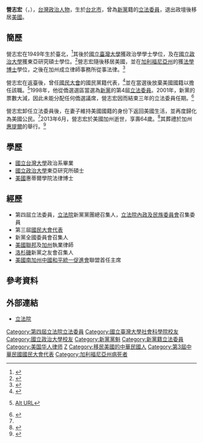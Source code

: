 {{Infobox_officeholder
| name = 營志宏
| image = 營志宏.jpg
| width = 200px
| order= {{ROC}}第4屆[[立法委員|立法委員]]
| term_start = 1999年2月1日
| term_end= 2002年1月31日
| constituency = [[全國不分區及僑居國外國民選區|全國不分區及僑居國外國民選區]]
| order1= {{Np}}第9屆[[新黨#歷任最高領導人|全國委員會召集人]]（代理）
| term_start1 = 2001年12月
| term_end1= 2002年1月
| predecessor1 = [[谢启大|谢启大]]
| successor1= [[郁慕明|郁慕明]]
| sex = 男
| Native place = 
| nationality  = {{ROC}}
| date of birth = 1949年
| place of birth = {{ROC|臺灣省}}[[臺北市_(省轄市)|臺北市]]
| date of death = {{death date and age|2013|4|29|1949}} 
| place of death = {{USA}}[[加利福尼亞州|加利福尼亞州]]
| party = {{KMT}}<br>{{Np}}
| educate = 
*[[國立台灣大學|國立台灣大學]]政治學系畢業
*[[國立政治大學|國立政治大學]]東亞研究所碩士
*[[美國|美國]]惠蒂爾學院法律博士
| past = 
*第四屆立法委員，立法院新黨黨團總召集人，立法院内政及民族委員會召集委員
*第三屆國民大會代表
*新黨全國委員會召集人
*[[美國|美國]][[聯邦|聯邦]]及[[加州|加州]]執業律師
*[[洛杉磯|洛杉磯]][[新黨|新黨]]之友會召集人
}}
'''營志宏'''（{{lang-en|Levi Ying}}，{{bd|1949年||2013年|4月29日}}），[[台灣|台灣]][[政治人物|政治人物]]，生於[[台北市|台北市]]，曾為[[新黨|新黨]]籍的[[立法委員|立法委員]]，退出政壇後移居[[美國|美國]]。

== 簡歷==
營志宏在1949年生於臺北，<ref>{{cite news|title=作者簡介: 營志宏|url=http://www.ycrc.com.tw/author.php?publisher=yangchih&search=JUU3JTg3JTlGJUU1JUJGJTk3JUU1JUFFJThG|accessdate=04-05-2017|publisher=Yang-Chih Book Co.}}</ref>其後於[[國立臺灣大學|國立臺灣大學]]獲政治學學士學位，及在[[國立政治大學|國立政治大學]]獲東亞研究碩士學位。<ref>{{cite news|title=Levi C. Ying (4)|url=http://www.ly.gov.tw/en/03_leg/legIntro.action?lgno=00208&stage=4|accessdate=04-05-2017|agency=立法院}}</ref>營志宏隨後移居美國，並在[[加利福尼亞州|加利福尼亞州]]的{{le|惠提爾法學院|Whittier Law School}}獲[[法學博士|法學博士]]學位，之後在加州成立律師事務所從事法律。<ref>{{cite news|last1=Lin|first1=Irene|title=Divorce law reform urged|url=http://www.taipeitimes.com/News/local/archives/1999/12/29/17488/1|accessdate=12-11-2016|work=台北時報|date=1999-12-29}}</ref>

營志宏在返臺後，曾任[[國民大會|國民大會]]的國民黨籍代表，<ref>{{cite news|last1=Liu|first1=Weiling|title=Mongolian visitors draw attention to border debate|url=http://www.taiwantoday.tw/fp.asp?xItem=15575&CtNode=451|accessdate=12-11-2016|work=Taiwan Today|date=1997-08-15|archivedate=2016-11-13|archiveurl=https://web.archive.org/web/20161113033957/http://www.taiwantoday.tw/fp.asp?xItem=15575&CtNode=451|url-status=dead}}</ref>並在當選後放棄美國國籍以擔任該職。<ref name="WorldJournal2011">{{cite news|url=http://la.worldjournal.com/bookmark/16719776-%E6%94%BE%E6%A3%84%E7%BE%8E%E7%B1%8D-%E5%86%8D%E5%BE%A9%E7%B1%8D%E4%B8%8D%E9%9B%A3|title=台灣政要放棄美國籍,只是政治遊戲 專家:想恢復並不難|work=World Journal|date=09-12-2011|accessdate=10-03-2017}}{{dead link|date=August 2020|bot=medic}}{{cbignore|bot=medic}} [http://www.wenxuecity.com/news/2011/12/09/1561555_print.html Alt URL]</ref>1998年，他從僑選選區當選為[[新黨|新黨]]的第4屆[[立法委員|立法委員]]。2001年，新黨的票數大減，因此未能分配任何僑選議席，營志宏因而結束三年的立法委員任期。<ref>{{cite news|last1=Hsu|first1=Crystal|title=Lawmakers agree to take up budget on return to work|url=http://www.taipeitimes.com/News/local/archives/2001/12/06/0000114594|accessdate=12-11-2016|work=台北時報|date=06-12-2001}}</ref>

營志宏卸任立法委員後，在妻子維持美國國籍的身份下返回美國生活，並再度歸化為美國公民。<ref name="WorldJournal2011"/>2013年6月，營志宏於美國加州逝世，享壽64歲。<ref>{{cite news|title=台灣前立法委員、前洛杉磯新黨之友會召集人、全美中華青年聯合會榮譽主席、美國中國和平統一促進會首任主席|url=http://www.chinesedaily.com/info_People.asp?idno=152&page=31|accessdate=2019-11-23|work=Chinese Daily|date=2013-05-28|language=zh}}</ref>其葬禮於加州[[惠提爾|惠提爾]]的{{le|玫瑰山紀念公園|Rose Hills Memorial Park}}舉行。<ref>{{cite news|url=http://dailynews.sina.com/gb/news/usa/usnews/chinesedaily/20130518/06184552750.html|title=营志宏病逝 美联盟缅怀|work=Chinese Daily|date=18 May 2013|accessdate=10 March 2017}}</ref>

==學歷==
*[[國立台灣大學|國立台灣大學]]政治系畢業
*[[國立政治大學|國立政治大學]]東亞研究所碩士
*[[美國|美國]]惠蒂爾學院法律博士

==經歷==
*第四屆立法委員，[[立法院|立法院]]新黨黨團總召集人，[[立法院內政及民族委員會|立法院內政及民族委員會]]召集委員
*第三屆[[國民大會代表|國民大會代表]]
*新黨全國委員會召集人
*[[美國|美國]][[聯邦|聯邦]]及[[加州|加州]]執業律師
*[[洛杉磯|洛杉磯]]新黨之友會召集人
*[[美國|美國]][[南加州|南加州]][[中國和平統一促進會|中國和平統一促進會]]聯盟首任主席

== 參考資料 ==
{{reflist}}

==外部連結==
*[http://www.ly.gov.tw/ly/01_introduce/0103_leg/leg_main/leg_ver01_01.jsp?ItemNO=01030100&lgno=00208&stage=4 立法院]

{{中華民國第4屆立法委員}}
{{新黨黨魁}}

{{authority control}}

{{DEFAULTSORT:Y}}
[[Category:第四屆立法院立法委員|Category:第四屆立法院立法委員]]
[[Category:國立臺灣大學社會科學院校友|Category:國立臺灣大學社會科學院校友]]
[[Category:國立政治大學校友|Category:國立政治大學校友]]
[[Category:新黨黨魁|Category:新黨黨魁]]
[[Category:新黨籍立法委員|Category:新黨籍立法委員]]
[[Category:美国华人律师|Category:美国华人律师]]
[[Category:营姓|Z]]
[[Category:移民美國的中華民國人|Category:移民美國的中華民國人]]
[[Category:第3屆中華民國國民大會代表|Category:第3屆中華民國國民大會代表]]
[[Category:加利福尼亞州病死者|Category:加利福尼亞州病死者]]